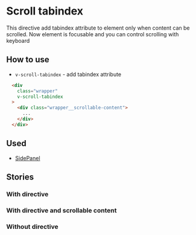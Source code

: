 
# Scroll tabindex
This directive add tabindex attribute to element only when content can be scrolled. Now element is focusable and you can control scrolling with keyboard

## How to use
* `v-scroll-tabindex` - add tabindex attribute
```html
  <div 
    class="wrapper"
    v-scroll-tabindex
  >
    <div class="wrapper__scrollable-content">
      ...
    </div>
  </div>
```

## Used
* [SidePanel](/docs/organisms-sidepanel--terms-of-service)

## Stories
### With directive
<Canvas>
  <Story id="utilities-directives-scroll-tabindex--with-directive"/>
</Canvas>

### With directive and scrollable content
<Canvas>
  <Story id="utilities-directives-scroll-tabindex--with-directive-and-scrollable-content"/>
</Canvas>

### Without directive
<Canvas>
  <Story id="utilities-directives-scroll-tabindex--without-directive"/>
</Canvas>